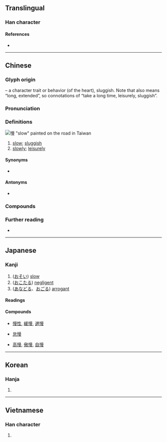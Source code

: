 {{character info}}
==Translingual==
{{stroke order|strokes=14}}

===Han character===
{{Han char|rn=61|rad=心|as=11|sn=14|four=96047|canj=PAWE|ids=⿰忄曼}}

====References====
* {{Han ref|kx=0399.120|dkj=11110|dj=0738.290|hdz=42346.010|uh=6162|ud=24930|bh=BA43|bd=47683}}

----

==Chinese==
{{zh-forms|alt=⿰忄万-second round simplified}}

===Glyph origin===
{{Han etym}}
{{Han compound|心|alt1=忄|t1=heart|曼|ls=psc|c1=s|c2=p}} – a character trait or behavior (of the heart), sluggish. Note that {{lang|zh|曼}} also means “long, extended”, so connotations of “take a long time, leisurely, sluggish”.

===Pronunciation===
{{zh-pron
|m=màn
|ma=zh-màn.ogg
|m-s=
|dg=ман3
|c=maan6
|c-t=
|g=man5
|h=pfs=man;gd=man2/man4
|j=man3
|mb=māing
|md=mâing/mâng
|md_note=mâing - vernacular; mâng - literary
|mn=xm,tp,kh,tn,tc,sx,yl,hc,mg,km,sg:bān/lk:bǎn
|mn-t=mang7/bhuang6/bhuêng6/muang6
|mn-t_note=mang7 - "slow"; bhuang6/bhuêng6/muang6 - "cold, arrogant" (in [[傲慢]]); bhuang6 - Shantou, Chenghai; bhuêng6 - Chaozhou; muang6 - Chaoyang, Jieyang, Raoping
|w=3me
|x=man5/man4
|x_note=man5 - vernacular; man4 - literary
|mc=y
|oc=y
|cat=a,adv
}}
{{attention|nan|Teochew note may need more elaboration}}

===Definitions===
[[File:慢 painted on road.jpg|thumb|慢 "slow" painted on the road in Taiwan]]
{{zh-hanzi}}

# [[slow]]; [[sluggish]]
# [[slowly]]; [[leisurely]]

====Synonyms====
{{zh-dial}}
* {{sense|slow}} {{zh-l|緩}}
{{zh-dial|晚}}

====Antonyms====
* {{sense|slow}} {{zh-l|快}}

===Compounds===
{{zh-der|慢世|慆慢|慢班|慢聲|慢騰斯禮|慢慢兒|堊慢|惰慢|慢性自殺|慢性|慢火|待慢|傲慢|慢車|慢慢|慢步|慢慢騰騰|侮慢|慢點兒|慢詞|慢性病|慢騰騰|慢郎中|慢遊|慢速|慢車道|慢跑|慢走|慢調子|慢表|慢藏誨盜|慢臉|慢用|慢條斯禮|慢條斯理|慢條廝禮|慢板|慢曲|慢易|慢散|慢慢吞吞|慢慢來|慢惰|慢性子|慢待|慢帳|慢哼哼|慢吞吞|慢半拍|慢動作|慢仗|慢俄延|慢悠悠|慢驚風|悖慢|怠慢|忤慢|慢張|廢慢|慢功|停雲慢步|傲賢慢士|慢說|婆婆慢慢|慢調|慢手慢腳|媟慢|多慢|慢條絲禮|慢坡|倨傲怠慢|慢吐蓮|且慢|懈慢|減慢|眼慢|放慢線兒|眉低眼慢|放慢|款慢|臉慢|輕賢慢士|細嚼慢嚥|輕攏慢撚|緩慢|緊七慢八|簡慢|驕慢|輕吞慢吐|緊打慢敲|高慢|鈍刀慢剮|逋慢|輕歌慢舞|輕慢}}

===Further reading===
* {{thcwd|10531}}

{{zh-cat|Beginning}}

----

==Japanese==

===Kanji===
{{ja-kanji|grade=c|rs=心11}}

# ([[おそい]]) [[slow]]
# ([[おこたる]]) [[negligent]]
# ([[あなどる]]、[[おごる]]) [[arrogant]]

====Readings====
{{ja-readings
|goon=めん
|kanon=ばん
|kanyoon=まん
|kun=おそ-い, おこた-る, あなど-る, おご-る
}}

====Compounds====
* {{sense|slow}} [[慢性]], [[緩慢]], [[遅慢]]
* {{sense|negligent}} [[怠慢]]
* {{sense|arrogant}} [[高慢]], [[傲慢]], [[自慢]]

----

==Korean==

===Hanja===
{{ko-hanja|거만하다|거만할|만}}

# {{rfdef|ko|sort=心11}}

----

==Vietnamese==

===Han character===
{{vi-readings|reading=mạn, mắn|rs=心11}}

# {{rfdef|vi|sort=心11}}